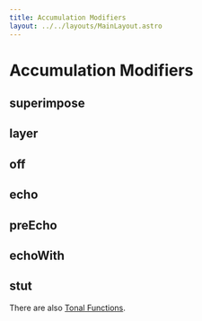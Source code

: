 ```yaml
---
title: Accumulation Modifiers
layout: ../../layouts/MainLayout.astro
---
```



# Accumulation Modifiers

## superimpose

<JsDoc client:idle name="Pattern.superimpose" h={0} />

## layer

<JsDoc client:idle name="Pattern.layer" h={0} />

## off

<JsDoc client:idle name="Pattern.off" h={0} />

## echo

<JsDoc client:idle name="Pattern.echo" h={0} />

## preEcho

<JsDoc client:idle name="Pattern.preEcho" h={0} />

## echoWith

<JsDoc client:idle name="echoWith" h={0} />

## stut

<JsDoc client:idle name="stut" h={0} />

There are also [Tonal Functions](/learn/tonal).
